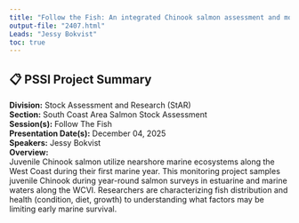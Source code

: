 ```yaml
---
title: "Follow the Fish: An integrated Chinook salmon assessment and monitoring program for the West Coast of Vancouver Island"
output-file: "2407.html"
Leads: "Jessy Bokvist"
toc: true
---
```


## 📋 PSSI Project Summary

**Division:** Stock Assessment and Research (StAR)  
**Section:** South Coast Area Salmon Stock Assessment  
**Session(s):** Follow The Fish  
**Presentation Date(s):** December 04, 2025  
**Speakers:** Jessy Bokvist  
**Overview:**  
Juvenile Chinook salmon utilize nearshore marine ecosystems along the West Coast during their first marine year. This monitoring project samples juvenile Chinook during year-round salmon surveys in estuarine and marine waters along the WCVI. Researchers are characterizing fish distribution and health (condition, diet, growth) to understanding what factors may be limiting early marine survival.     

